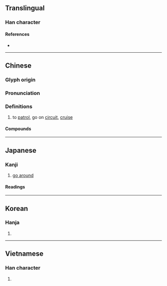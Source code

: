 {{also|廵}}
{{character info/new}}
==Translingual==

===Han character===
{{Han char|rn=47|rad=巛|as=03|sn=6|four=32303|canj=YVVV|ids=⿺辶巛}}

====References====
* {{Han ref|kx=0324.110|dkj=08680|dj=0624.170|hdz=63817.090|uh=5DE1|ud=24033|bh=A8B5|bd=43189}}

----

==Chinese==
{{zh-forms}}

===Glyph origin===
{{Han etym}}

===Pronunciation===
{{zh-pron
|m=xún
|c=ceon4
|h=pfs=
|md=
|mn=sûn
|mn-t=sung5
|w=
|mc=y
|oc=y
|cat=
}}

===Definitions===
{{zh-hanzi}}

# to [[patrol]], go on [[circuit]], [[cruise]]

====Compounds====
{{zh-der|大巡行|古蹟巡禮|分巡|徼巡|三巡|代天巡狩|南巡|出巡|搠筆巡街|當直巡邏|當巡|海上巡邏|梭巡|巡撫|巡查|巡綽|巡更|巡訪|巡禮|巡迴審判|酒過三巡|巡洋艦|巡邊員|巡航|巡防營|警巡|巡逴|巡視|巡防艦|巡察|巡軍|巡警|巡風|巡捕房|巡防|巡狩|巡靖|巡哨|巡遊|巡商|巡指間|巡鋪|巡守|巡邏艇|巡捕|巡按使|巡診|巡迴劇團|逡巡|巡迴學校|巡邏箱|巡邏|巡迴公演|巡迴|巡行|巡緝|巡檢|巡杯|巡弋飛彈|巡弋|巡幸|巡官|巡夜|巡堂|巡問|巡佐|軍巡鋪|巡兵|巡迴大使|巡按|巡店}}

----

==Japanese==

===Kanji===
{{ja-kanji|grade=c|rs=巛04}}

# [[go around]]

====Readings====
{{ja-readings
|goon=じゅん
|kanon=しゅん
|kun=めぐ-る, めぐ-り
}}

----

==Korean==

===Hanja===
{{ko-hanja|hangeul=순|rv=sun|mr=sun}}

# {{defn|lang=ko|sort=巛04}}

----

==Vietnamese==

===Han character===
{{vi-hantu|tuần|rs=巛04}}

# {{defn|lang=vi}}